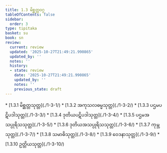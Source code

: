 ```yaml
---
title: 1.3 မိစ္ဆတ္တဝဂ္ဂ
tableOfContents: false
sidebar:
  order: 3
type: tipitaka
basket: su
book: sn
review:
  current: review
  updated: '2025-10-27T21:49:21.990865'
  updated_by: ''
  notes: ''
  history:
  - state: review
    date: '2025-10-27T21:49:21.990865'
    updated_by: ''
    notes: ''
    previous_state: draft
---
```



<ReviewStatus review={frontmatter.review} showDetails={true} />

<HypothesisAnnotation frontmatter={frontmatter} />

<DynamicBreadcrumb />



<TableOfContents book="sn" section="1.3">
* [1.3.1 မိစ္ဆတ္တသုတ္တ](./1-3-1/)
* [1.3.2 အကုသလဓမ္မသုတ္တ](./1-3-2/)
* [1.3.3 ပဌမပဋိပဒါသုတ္တ](./1-3-3/)
* [1.3.4 ဒုတိယပဋိပဒါသုတ္တ](./1-3-4/)
* [1.3.5 ပဌမအသပ္ပုရိသသုတ္တ](./1-3-5/)
* [1.3.6 ဒုတိယအသပ္ပုရိသသုတ္တ](./1-3-6/)
* [1.3.7 ကုမ္ဘသုတ္တ](./1-3-7/)
* [1.3.8 သမာဓိသုတ္တ](./1-3-8/)
* [1.3.9 ဝေဒနာသုတ္တ](./1-3-9/)
* [1.3.10 ဥတ္တိယသုတ္တ](./1-3-10/)
</TableOfContents>